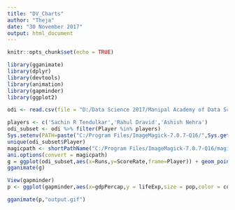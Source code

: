 ---
title: "DV_Charts"
author: "Theja"
date: "30 November 2017"
output: html_document
---

```{r setup, include=FALSE}
knitr::opts_chunk$set(echo = TRUE)
```

```{r}
library(gganimate)
library(dplyr)
library(devtools)
library(animation)
library(gapminder)
library(ggplot2)
```

```{r}
odi <- read.csv(file = "D:/Data Science 2017/Manipal Academy of Data Science/MGADS TERM2/2 Data Visualization/odi.csv")

```

```{r}
players <- c('Sachin R Tendulkar','Rahul Dravid','Ashish Nehra')
odi_subset <- odi %>% filter(Player %in% players)
Sys.setenv(PATH=paste("C:/Program Files/ImageMagick-7.0.7-Q16/",Sys.getenv("PATH"),sep=";"))
unique(odi_subset$Player)
magicpath <- shortPathName("C:/Program Files/ImageMagick-7.0.7-Q16/magick.exe")
ani.options(convert = magicpath)
g = ggplot(odi_subset,aes(x=Runs,y=ScoreRate,frame=Player)) + geom_point()
gganimate(g)
```

```{r}
View(gapminder)
p <- ggplot(gapminder,aes(x=gdpPercap,y = lifeExp,size = pop,color = continent ,frame = year)) + geom_point() + scale_x_log10()

gganimate(p,"output.gif")

```



